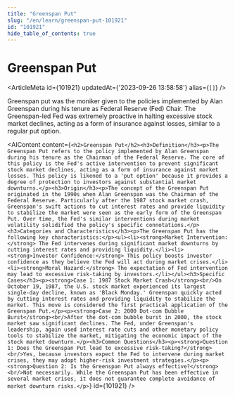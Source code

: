 ```yaml
---
title: "Greenspan Put"
slug: "/en/learn/greenspan-put-101921"
id: "101921"
hide_table_of_contents: true
---
```



# Greenspan Put

<ArticleMeta id={101921} updatedAt={'2023-09-26 13:58:58'} alias={`[]`} />
<div className='border-solid border-b border-t-0 my-4 border-[var(--ifm-color-gray-300)]' />

Greenspan put was the moniker given to the policies implemented by Alan Greenspan during his tenure as Federal Reserve (Fed) Chair. The Greenspan-led Fed was extremely proactive in halting excessive stock market declines, acting as a form of insurance against losses, similar to a regular put option.

<AIContent content={`<h2>Greenspan Put</h2><h3>Definition</h3><p>The Greenspan Put refers to the policy implemented by Alan Greenspan during his tenure as the Chairman of the Federal Reserve. The core of this policy is the Fed's active intervention to prevent significant stock market declines, acting as a form of insurance against market losses. This policy is likened to a 'put option' because it provides a degree of protection to investors against substantial market downturns.</p><h3>Origin</h3><p>The concept of the Greenspan Put originated in the 1990s when Alan Greenspan was the Chairman of the Federal Reserve. Particularly after the 1987 stock market crash, Greenspan's swift actions to cut interest rates and provide liquidity to stabilize the market were seen as the early form of the Greenspan Put. Over time, the Fed's similar interventions during market volatility solidified the policy's specific connotations.</p><h3>Categories and Characteristics</h3><p>The Greenspan Put has the following key characteristics:</p><ul><li><strong>Market Intervention:</strong> The Fed intervenes during significant market downturns by cutting interest rates and providing liquidity.</li><li><strong>Investor Confidence:</strong> This policy boosts investor confidence as they believe the Fed will act during market crises.</li><li><strong>Moral Hazard:</strong> The expectation of Fed intervention may lead to excessive risk-taking by investors.</li></ul><h3>Specific Cases</h3><p><strong>Case 1: 1987 Stock Market Crash</strong><br/>On October 19, 1987, the U.S. stock market experienced its largest single-day decline, known as 'Black Monday.' Greenspan quickly acted by cutting interest rates and providing liquidity to stabilize the market. This move is considered the first practical application of the Greenspan Put.</p><p><strong>Case 2: 2000 Dot-com Bubble Burst</strong><br/>After the dot-com bubble burst in 2000, the stock market saw significant declines. The Fed, under Greenspan's leadership, again used interest rate cuts and other monetary policy tools to stabilize the market, mitigating the economic impact of the stock market downturn.</p><h3>Common Questions</h3><p><strong>Question 1: Does the Greenspan Put lead to excessive risk-taking?</strong><br/>Yes, because investors expect the Fed to intervene during market crises, they may adopt higher-risk investment strategies.</p><p><strong>Question 2: Is the Greenspan Put always effective?</strong><br/>Not necessarily. While the Greenspan Put has been effective in several market crises, it does not guarantee complete avoidance of market downturn risks.</p>`} id={101921} />
